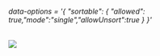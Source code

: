 


<Meta title="Grid/Generic Configurations/Sort Column" component={grid} />

 ######  data-options = '&#123; "sortable": &#123; "allowed": true,"mode":"single","allowUnsort":true &#125;  &#125;'
<img src={imgUrl} className="grid-img"/>




